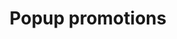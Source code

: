 ---
title: "Popup promotions"
description: "Learn how to set up popup promotions on your store page"
---